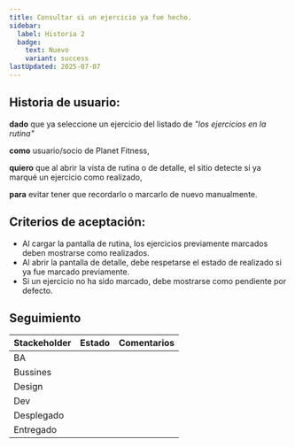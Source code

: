 ```yaml
---
title: Consultar si un ejercicio ya fue hecho.
sidebar:
  label: Historia 2
  badge:
    text: Nuevo
    variant: success
lastUpdated: 2025-07-07
---
```



## Historia de usuario:

**dado** que ya seleccione un ejercicio del listado de _"los ejercicios en la rutina"_

**como** usuario/socio de Planet Fitness,

**quiero** que al abrir la vista de rutina o de detalle, el sitio detecte si ya marqué un ejercicio como realizado,

**para** evitar tener que recordarlo o marcarlo de nuevo manualmente.

## Criterios de aceptación:

  - Al cargar la pantalla de rutina, los ejercicios previamente marcados deben mostrarse como realizados.
  - Al abrir la pantalla de detalle, debe respetarse el estado de realizado si ya fue marcado previamente.
  - Si un ejercicio no ha sido marcado, debe mostrarse como pendiente por defecto.

## Seguimiento

| Stackeholder |                     Estado                    |             Comentarios             |
|--------------|-----------------------------------------------|------------------------------------ |
| BA           | <Badge text="Terminado" variant="note" />     |                                     |
| Bussines     | <Badge text="Pendiente" variant="caution" />  |                                     |
| Design       | <Badge text="Pendiente" variant="caution" />  |                                     |
| Dev          | <Badge text="Pendiente" variant="caution" />  |                                     |
| Desplegado   | <Badge text="Pendiente" variant="caution" />  |                                     |
| Entregado    | <Badge text="Pendiente" variant="caution" />  |                                     |

